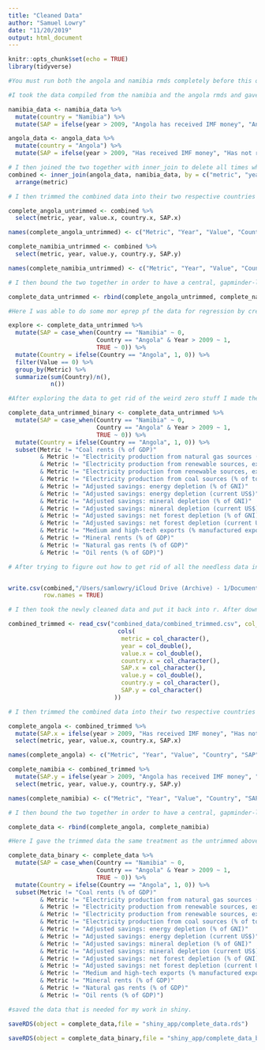 ```yaml
---
title: "Cleaned Data"
author: "Samuel Lowry"
date: "11/20/2019"
output: html_document
---
```


```r
knitr::opts_chunk$set(echo = TRUE)
library(tidyverse)
```

```r
#You must run both the angola and namibia rmds completely before this one. 

#I took the data compiled from the namibia and the angola rmds and gave them additional columns. One is country and the other specifies whether or not the year is one where Angola received IMF funding yet.

namibia_data <- namibia_data %>% 
  mutate(country = "Namibia") %>% 
  mutate(SAP = ifelse(year > 2009, "Angola has received IMF money", "Angola has not received IMF money"))

angola_data <- angola_data %>% 
  mutate(country = "Angola") %>% 
  mutate(SAP = ifelse(year > 2009, "Has received IMF money", "Has not received IMF money"))
```

```r
# I then joined the two together with inner_join to delete all times where they did not match up. 
combined <- inner_join(angola_data, namibia_data, by = c("metric", "year")) %>% 
  arrange(metric) 
```

```r
# I then trimmed the combined data into their two respective countries and gave them proper labels. 

complete_angola_untrimmed <- combined %>% 
  select(metric, year, value.x, country.x, SAP.x)

names(complete_angola_untrimmed) <- c("Metric", "Year", "Value", "Country", "SAP")

complete_namibia_untrimmed <- combined %>% 
  select(metric, year, value.y, country.y, SAP.y)

names(complete_namibia_untrimmed) <- c("Metric", "Year", "Value", "Country", "SAP")
```

```r
# I then bound the two together in order to have a central, gapminder-like dataframe. 

complete_data_untrimmed <- rbind(complete_angola_untrimmed, complete_namibia_untrimmed)

```

```r
#Here I was able to do some mor eprep pf the data for regression by creating some binaries. In addition, I had to get rid of wonky data that had all zeros for one country or another which would mess up the regression.

explore <- complete_data_untrimmed %>% 
  mutate(SAP = case_when(Country == "Namibia" ~ 0, 
                         Country == "Angola" & Year > 2009 ~ 1,
                         TRUE ~ 0)) %>% 
  mutate(Country = ifelse(Country == "Angola", 1, 0)) %>% 
  filter(Value == 0) %>% 
  group_by(Metric) %>% 
  summarize(sum(Country)/n(),
            n())

#After exploring the data to get rid of the weird zero stuff I made the formal new dataset without them with binaries for regression. 

complete_data_untrimmed_binary <- complete_data_untrimmed %>% 
  mutate(SAP = case_when(Country == "Namibia" ~ 0, 
                         Country == "Angola" & Year > 2009 ~ 1,
                         TRUE ~ 0)) %>% 
  mutate(Country = ifelse(Country == "Angola", 1, 0)) %>%
  subset(Metric != "Coal rents (% of GDP)" 
         & Metric != "Electricity production from natural gas sources (% of total)"
         & Metric != "Electricity production from renewable sources, excluding hydroelectric (% of total)"
         & Metric != "Electricity production from renewable sources, excluding hydroelectric (kWh)"
         & Metric != "Electricity production from coal sources (% of total)"
         & Metric != "Adjusted savings: energy depletion (% of GNI)"
         & Metric != "Adjusted savings: energy depletion (current US$)"
         & Metric != "Adjusted savings: mineral depletion (% of GNI)"
         & Metric != "Adjusted savings: mineral depletion (current US$)"
         & Metric != "Adjusted savings: net forest depletion (% of GNI)"
         & Metric != "Adjusted savings: net forest depletion (current US$)"
         & Metric != "Medium and high-tech exports (% manufactured exports)"
         & Metric != "Mineral rents (% of GDP)"
         & Metric != "Natural gas rents (% of GDP)"
         & Metric != "Oil rents (% of GDP)")
```


```r
# After trying to figure out how to get rid of all the needless data in r I resolved that since I am gonna have to read through it all manually, it would be fine to do it in excel, so I used this link to export it! https://datatofish.com/export-dataframe-to-csv-in-r/ . I then went through the data and deleted all that was not needed for my project. This will have to change based upon your filepath!


write.csv(combined,"/Users/samlowry/iCloud Drive (Archive) - 1/Documents/rstudio/Effects_of_IMF_Loans/combined_data/combined_untrimmed.csv", 
          row.names = TRUE)
```

```r
# I then took the newly cleaned data and put it back into r. After downloading it as a csv and then putting it into the combined_data folder with combined_trimmed as the name. 

combined_trimmed <- read_csv("combined_data/combined_trimmed.csv", col_types = 
                               cols(
                                metric = col_character(),
                                year = col_double(),
                                value.x = col_double(),
                                country.x = col_character(),
                                SAP.x = col_character(),
                                value.y = col_double(),
                                country.y = col_character(),
                                SAP.y = col_character()
                              )) 
```

```r
# I then trimmed the combined data into their two respective countries and gave them proper labels. I also changed the years because the 2010 Angola budget was the first one created with IMF loans as the loans took effect in late 2009. 

complete_angola <- combined_trimmed %>% 
  mutate(SAP.x = ifelse(year > 2009, "Has received IMF money", "Has not received IMF money")) %>% 
  select(metric, year, value.x, country.x, SAP.x)

names(complete_angola) <- c("Metric", "Year", "Value", "Country", "SAP")

complete_namibia <- combined_trimmed %>% 
  mutate(SAP.y = ifelse(year > 2009, "Angola has received IMF money", "Angola has not received IMF money")) %>% 
  select(metric, year, value.y, country.y, SAP.y)

names(complete_namibia) <- c("Metric", "Year", "Value", "Country", "SAP")
```

```r
# I then bound the two together in order to have a central, gapminder-like dataframe. 

complete_data <- rbind(complete_angola, complete_namibia) 

#Here I gave the trimmed data the same treatment as the untrimmed above to prep it for regression. 

complete_data_binary <- complete_data %>% 
  mutate(SAP = case_when(Country == "Namibia" ~ 0, 
                         Country == "Angola" & Year > 2009 ~ 1,
                         TRUE ~ 0)) %>% 
  mutate(Country = ifelse(Country == "Angola", 1, 0)) %>%
  subset(Metric != "Coal rents (% of GDP)" 
         & Metric != "Electricity production from natural gas sources (% of total)"
         & Metric != "Electricity production from renewable sources, excluding hydroelectric (% of total)"
         & Metric != "Electricity production from renewable sources, excluding hydroelectric (kWh)"
         & Metric != "Electricity production from coal sources (% of total)"
         & Metric != "Adjusted savings: energy depletion (% of GNI)"
         & Metric != "Adjusted savings: energy depletion (current US$)"
         & Metric != "Adjusted savings: mineral depletion (% of GNI)"
         & Metric != "Adjusted savings: mineral depletion (current US$)"
         & Metric != "Adjusted savings: net forest depletion (% of GNI)"
         & Metric != "Adjusted savings: net forest depletion (current US$)"
         & Metric != "Medium and high-tech exports (% manufactured exports)"
         & Metric != "Mineral rents (% of GDP)"
         & Metric != "Natural gas rents (% of GDP)"
         & Metric != "Oil rents (% of GDP)")

#saved the data that is needed for my work in shiny. 

saveRDS(object = complete_data,file = "shiny_app/complete_data.rds")

saveRDS(object = complete_data_binary,file = "shiny_app/complete_data_binary.rds")
```




